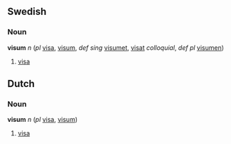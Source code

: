 ==Swedish==
===Noun===
'''visum''' ''n'' (''pl'' [[visa]], [[visum]], ''def sing'' [[visumet]], [[visat]] ''colloquial'', ''def pl'' [[visumen]])


#[[visa#English|visa]]

==Dutch==
===Noun===
'''visum''' ''n'' (''pl'' [[visa]], [[visum]])


#[[visa#English|visa]]
